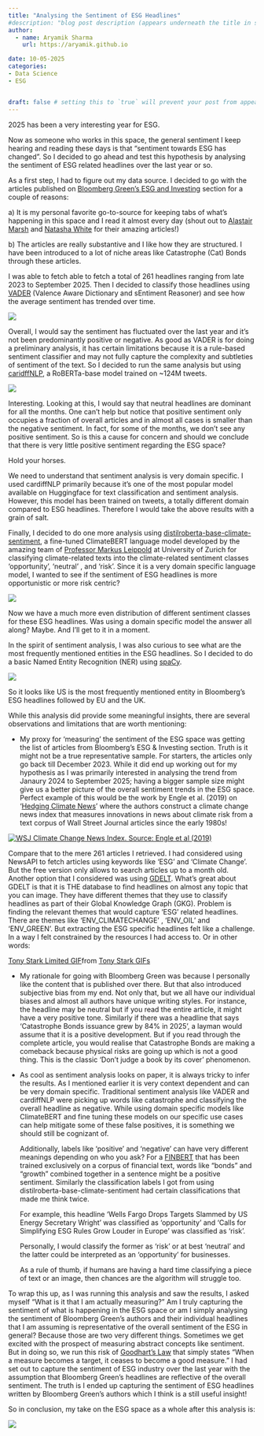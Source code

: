 ```yaml
---
title: "Analysing the Sentiment of ESG Headlines"
#description: "blog post description (appears underneath the title in smaller text) which is included on the listing page"
author:
  - name: Aryamik Sharma
    url: https://aryamik.github.io

date: 10-05-2025
categories: 
- Data Science
- ESG


draft: false # setting this to `true` will prevent your post from appearing on your listing page until you're ready!
---
```


2025 has been a very interesting year for ESG.

Now as someone who works in this space, the general sentiment I keep hearing and reading these days is that "sentiment towards ESG has changed". So I decided to go ahead and test this hypothesis by analysing the sentiment of ESG related headlines over the last year or so.

As a first step, I had to figure out my data source. I decided to go with the articles published on [Bloomberg Green's ESG and Investing](www.bloomberg.com/green/esg-investing) section for a couple of reasons:

a\) It is my personal favorite go-to-source for keeping tabs of what's happening in this space and I read it almost every day (shout out to [Alastair Marsh](https://www.bloomberg.com/authors/AQvVwWuhxcQ/alastair-marsh) and [Natasha White](https://www.bloomberg.com/authors/AVoCKxLr5As/natasha-white) for their amazing articles!)

b\) The articles are really substantive and I like how they are structured. I have been introduced to a lot of niche areas like Catastrophe (Cat) Bonds through these articles.

I was able to fetch able to fetch a total of 261 headlines ranging from late 2023 to September 2025. Then I decided to classify those headlines using [VADER](https://github.com/cjhutto/vaderSentiment) (Valence Aware Dictionary and sEntiment Reasoner) and see how the average sentiment has trended over time.

![](images/clipboard-3688138075.png)

Overall, I would say the sentiment has fluctuated over the last year and it's not been predominantly positive or negative. As good as VADER is for doing a preliminary analysis, it has certain limitations because it is a rule-based sentiment classifier and may not fully capture the complexity and subtleties of sentiment of the text. So I decided to run the same analysis but using [caridffNLP](https://huggingface.co/cardiffnlp/twitter-roberta-base-sentiment-latest), a RoBERTa-base model trained on \~124M tweets.

![](images/clipboard-2695547131.png)

Interesting. Looking at this, I would say that neutral headlines are dominant for all the months. One can't help but notice that positive sentiment only occupies a fraction of overall articles and in almost all cases is smaller than the negative sentiment. In fact, for some of the months, we don't see any positive sentiment. So is this a cause for concern and should we conclude that there is very little positive sentiment regarding the ESG space?

Hold your horses.

We need to understand that sentiment analysis is very domain specific. I used cardiffNLP primarily because it's one of the most popular model available on Huggingface for text classification and sentiment analysis. However, this model has been trained on tweets, a totally different domain compared to ESG headlines. Therefore I would take the above results with a grain of salt.

Finally, I decided to do one more analysis using [distilroberta-base-climate-sentiment](https://huggingface.co/climatebert/distilroberta-base-climate-sentiment), a fine-tuned ClimateBERT language model developed by the amazing team of [Professor Markus Leippold](https://www.chatclimate.ai/team) at University of Zurich for classifying climate-related texts into the climate-related sentiment classes 'opportunity', 'neutral' , and 'risk'. Since it is a very domain specific language model, I wanted to see if the sentiment of ESG headlines is more opportunistic or more risk centric?

![](images/clipboard-4024368167.png)

Now we have a much more even distribution of different sentiment classes for these ESG headlines. Was using a domain specific model the answer all along? Maybe. And I'll get to it in a moment.

In the spirit of sentiment analysis, I was also curious to see what are the most frequently mentioned entities in the ESG headlines. So I decided to do a basic Named Entity Recognition (NER) using [spaCy](https://spacy.io/usage/spacy-101#annotations-ner).

![](images/clipboard-3079897189.png)

So it looks like US is the most frequently mentioned entity in Bloomberg's ESG headlines followed by EU and the UK.

While this analysis did provide some meaningful insights, there are several observations and limitations that are worth mentioning:

-   My proxy for 'measuring' the sentiment of the ESG space was getting the list of articles from Bloomberg's ESG & Investing section. Truth is it might not be a true representative sample. For starters, the articles only go back till December 2023. While it did end up working out for my hypothesis as I was primarily interested in analysing the trend from Janaury 2024 to September 2025; having a bigger sample size might give us a better picture of the overall sentiment trends in the ESG space. Perfect example of this would be the work by Engle et al. (2019) on '[Hedging Climate News](https://papers.ssrn.com/sol3/papers.cfm?abstract_id=3317570)' where the authors construct a climate change news index that measures innovations in news about climate risk from a text corpus of Wall Street Journal articles since the early 1980s!

[![WSJ Climate Change News Index. Source: Engle et al (2019)](images/clipboard-2585954177.png)](https://papers.ssrn.com/sol3/papers.cfm?abstract_id=3317570)

Compare that to the mere 261 articles I retrieved. I had considered using NewsAPI to fetch articles using keywords like 'ESG' and 'Climate Change'. But the free version only allows to search articles up to a month old. Another option that I considered was using [GDELT](https://www.gdeltproject.org/). What's great about GDELT is that it is THE database to find headlines on almost any topic that you can image. They have different themes that they use to classify headlines as part of their Global Knowledge Graph (GKG). Problem is finding the relevant themes that would capture 'ESG' related headlines. There are themes like 'ENV_CLIMATECHANGE' , 'ENV_OIL' and 'ENV_GREEN'. But extracting the ESG specific headlines felt like a challenge. In a way I felt constrained by the resources I had access to. Or in other words:

```{=html}
<p><div class="tenor-gif-embed" data-postid="10681570624129307805" data-share-method="host" data-aspect-ratio="1.76596" data-width="100%"><a href="https://tenor.com/view/tony-stark-limited-tech-meme-technology-gif-10681570624129307805">Tony Stark Limited GIF</a>from <a href="https://tenor.com/search/tony+stark-gifs">Tony Stark GIFs</a></div> <script type="text/javascript" async src="https://tenor.com/embed.js"></script></p>
```

-   My rationale for going with Bloomberg Green was because I personally like the content that is published over there. But that also introduced subjective bias from my end. Not only that, but we all have our individual biases and almost all authors have unique writing styles. For instance, the headline may be neutral but if you read the entire article, it might have a very positive tone. Similarly if there was a headline that says 'Catastrophe Bonds issuance grew by 84% in 2025', a layman would assume that it is a positive development. But if you read through the complete article, you would realise that Catastrophe Bonds are making a comeback because physical risks are going up which is not a good thing. This is the classic 'Don't judge a book by its cover' phenomenon.

-   As cool as sentiment analysis looks on paper, it is always tricky to infer the results. As I mentioned earlier it is very context dependent and can be very domain specific. Traditional sentiment analysis like VADER and cardiffNLP were picking up words like catastrophe and classifying the overall headline as negative. While using domain specific models like ClimateBERT and fine tuning these models on our specific use cases can help mitigate some of these false positives, it is something we should still be cognizant of.

    Additionally, labels like 'positive' and 'negative' can have very different meanings depending on who you ask? For a [FINBERT](https://huggingface.co/ProsusAI/finbert) that has been trained exclusively on a corpus of financial text, words like "bonds" and "growth" combined together in a sentence might be a positive sentiment. Similarly the classification labels I got from using distilroberta-base-climate-sentiment had certain classifications that made me think twice.

    For example, this headline 'Wells Fargo Drops Targets Slammed by US Energy Secretary Wright' was classified as 'opportunity' and 'Calls for Simplifying ESG Rules Grow Louder in Europe' was classified as 'risk'.

    Personally, I would classify the former as 'risk' or at best 'neutral' and the latter could be interpreted as an 'opportunity' for businesses.

    As a rule of thumb, if humans are having a hard time classifying a piece of text or an image, then chances are the algorithm will struggle too.

To wrap this up, as I was running this analysis and saw the results, I asked myself "What is it that I am actually measuring?" Am I truly capturing the sentiment of what is happening in the ESG space or am I simply analysing the sentiment of Bloomberg Green's authors and their individual headlines that I am assuming is representative of the overall sentiment of the ESG in general? Because those are two very different things. Sometimes we get excited with the prospect of measuring abstract concepts like sentiment. But in doing so, we run this risk of [Goodhart's Law](https://aryamik.github.io/posts/2024-07-07/) that simply states "When a measure becomes a target, it ceases to become a good measure." I had set out to capture the sentiment of ESG industry over the last year with the assumption that Bloomberg Green's headlines are reflective of the overall sentiment. The truth is I ended up capturing the sentiment of ESG headlines written by Bloomberg Green's authors which I think is a still useful insight!

So in conclusion, my take on the ESG space as a whole after this analysis is:

![](images/clipboard-996777210.png)
